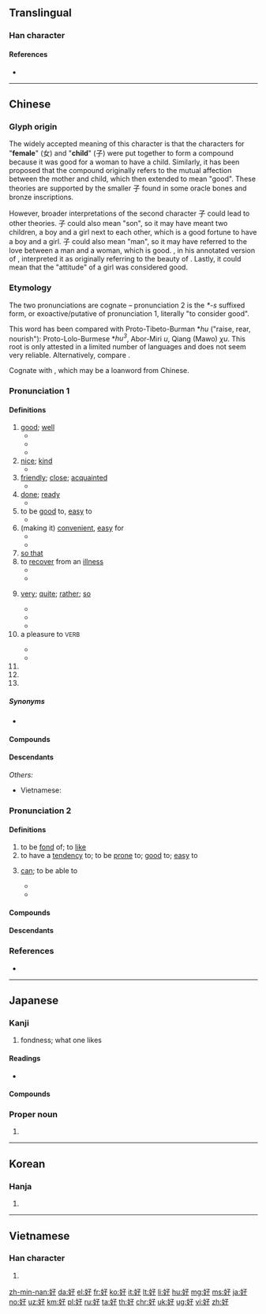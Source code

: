 {{also|女子}}
==Translingual==
{{stroke order|type=animate}}

===Han character===
{{Han char|rn=38|rad=女|as=03|sn=6|four=47447|canj=VND|ids=⿰女子}}

====References====
* {{Han ref|kx=0255.110|dkj=06053|dj=0518.120|hdz=21028.010|uh=597D|ud=22909|bh=A66E|bd=42606}}

----

==Chinese==
{{zh-forms}}

===Glyph origin===
{{Han etyl}}
{{Han compound|女|子|t1=woman|t2=child|ls=ic}}

The widely accepted meaning of this character is that the characters for "'''female'''" (女) and "'''child'''" (子) were put together to form a compound because it was good for a woman to have a child. Similarly, it has been proposed that the compound originally refers to the mutual affection between the mother and child, which then extended to mean "good". These theories are supported by the smaller 子 found in some oracle bones and bronze inscriptions. 

However, broader interpretations of the second character 子 could lead to other theories. 子 could also mean "son", so it may have meant two children, a boy and a girl next to each other, which is a good fortune to have a boy and a girl. 子 could also mean "man", so it may have referred to the love between a man and a woman, which is good. {{w|Duan Yucai}}, in his annotated version of ''{{w|Shuowen}}'', interpreted it as originally referring to the beauty of {{zh-l|女子|woman}}. Lastly, it could mean that the "attitude" of a girl was considered good.

===Etymology===
The two pronunciations are cognate – pronunciation 2 is the ''*-s'' suffixed form, or exoactive/putative of pronunciation 1, literally "to consider good".

This word has been compared with Proto-Tibeto-Burman *''hu'' ("raise, rear, nourish"): Proto-Lolo-Burmese *''hu<sup>3</sup>'', Abor-Miri ''u'', Qiang (Mawo) ''χu''. This root is only attested in a limited number of languages and does not seem very reliable. Alternatively, compare {{cog|bo|མཁོ||necessary, important}}.

Cognate with {{cog|bca|hux||good}}, which may be a loanword from Chinese.

===Pronunciation 1===
{{zh-pron
|m=hǎo
|ma=y
|c=hou2
|ca=y
|h=pfs=hó
|md=hō̤
|mn=hó
|mn-t=ho2/hao2
|mn-t_note=ho2 - vernacular; hao2 - literary
|w=2hau
|mc=1
|oc=1,1
|cat=a,adv,v
}}

====Definitions====
{{zh-hanzi}}

# [[good]]; [[well]]
#* {{zh-ant|壞}}
#* {{zh-x|你 好 嗎？|How are you?}}
#* {{zh-x|真 是 個 好 主意！|That's a '''good''' idea!}}
# [[nice]]; [[kind]]
#* {{zh-x|他們 對 我 很 好。|They are very '''kind''' to me.}}
# [[friendly]]; [[close]]; [[acquainted]]
#* {{zh-x|好 朋友|'''good''' friend}}
# [[done]]; [[ready]]
#* {{zh-x|我 就 要 好 了。|I'll be '''ready''' very soon.}}
# to be [[good]] to, [[easy]] to
#* {{zh-x|這 水龍頭 好 擰。|This tap turns '''easily'''.}}
# (making it) [[convenient]], [[easy]] for
#* {{zh-x|把 東西 收拾 乾淨，我 好 打掃 房間。|{{t-needed|zh}}}}
#* {{zh-x|他們 用 鏡子 反射 陽光，好 讓 救援 飛機 發現。|{{t-needed|zh}}}}
# [[so that]]
# to [[recover]] from an [[illness]]
#* {{zh-x|佢 病 咗 幾 個 月 都 仲 未 好。|He's been sick for several months and still hasn't '''recovered'''.|C}}
#* {{zh-x|好返|to get better; to recover; to heal|C}}
# {{lb|zh|somewhat|dialectal}} [[very]]; [[quite]]; [[rather]]; [[so]]
#* {{zh-x|我 好 興奮 啊！|I'm '''so''' excited!}}
#* {{zh-x|好 幾 天|quite a few days}}
#* {{zh-x|我 個 中文 老師 '''好''' 好 人 㗎！|My Chinese teacher is a '''very''' nice person!|tr=ngo5 go3 zung1 man4 lou5 si1 '''hou2''' hou2 jan4 gaa2!|C-GZ}}
# a pleasure to <small>VERB</small>
#: {{zh-x|好吃|delicious}}
#* {{zh-x|好用|a joy to use}}
#* {{zh-x|好聽|pleasant-sounding}}
# {{n-g|Particle used after verbs to denote the completion or near-completion of an action.}}
# {{n-g|Particle denoting agreement, support or wish to terminate a conversation.}}
# {{n-g|Particle denoting dissatisfaction in ironical sentences.}}

=====Synonyms=====
* {{sense|very}}
{{zh-dial|很}}

====Compounds====
{{zh-der|好比|好不|好不容易|好吃|好醜|好處|好處費|好歹|好的|好端端|好多|好法|好感|好過|好漢|好好|好好先生|好喝|好話|好壞|好貨|好幾|好傢伙|好景不長|好久|好看|好賴|好了傷疤忘了痛|好力寶|好臉|好馬不吃回頭草|好孬|好評|好氣|好球|好兒|好惹|好人|好人好事|好人家|好日子|好容易|好上加好|好生|好聲好氣|好使|好事|好事不出門，惡事傳千里|好事不宜遲|好事多磨|好手|好受|好說|好說歹說|好說話|好死|好似|好天|好聽|好玩|好聞|好戲|好像|好小子|好笑|好些|好心|好心不得好報|好性|好樣|好意|好意思|好用|好友|好運|好在|好找|好轉|好自為之|好走|好食}}

====Descendants====
{{CJKV||こう|호|hảo}}
''Others:''
* Vietnamese: {{l|vi|hẩu||kind, good, delicious}}

===Pronunciation 2===
{{zh-pron
|m=hào,a=y
|c=hou3
|h=pfs=hau
|md=hó̤
|mn=hòⁿ
|mn-t=haon3
|w=2hau
|mc=2
|oc=2,2
|cat=v
}}

====Definitions====
{{zh-hanzi}}

# to be [[fond]] of; to [[like]]
# to have a [[tendency]] to; to be [[prone]] to; [[good]] to; [[easy]] to
# {{lb|zh|dialectal Mandarin|Wu}} [[can]]; to be able to
#* {{zh-also|會|可以}}
#* {{zh-x|儂 好 流利 個 講 上海話 𠲎？|'''Can''' you speak Shanghainese fluently?|SH}}

====Compounds====
{{zh-der|好吃|好大喜功|好動|好高騖遠|好客|好奇|好強|好色|好尚|好勝|好事|好為人師|好惡|好行小惠|好學|好逸惡勞|好戰|好整以暇}}

====Descendants====
{{CJKV||こう|호|hiếu}}

===References===
* {{R:yue:Hanzi}}

----

==Japanese==

===Kanji===
{{ja-kanji|grade=4|rs=女03}}

# fondness; what one likes

====Readings====
* {{ja-readings|goon=[[こう]] (kō)|kanon=[[こう]] (kō)|kun=[[このみ]] (konomi), [[このむ]] (konomu), [[すく]] (suku), [[すめよい]] (sumeyoi), [[すめよし]] (sumeyoshi), [[よい]] (yoi), [[よし]] (yoshi), [[よしみ]] (yoshimi), [[よろし]] (yoroshi), [[よろしい]] (yoroshii)}}

====Compounds====
{{der5
| {{ja-r|好き|すき}}
| {{ja-r|好物|こうぶつ}}
| {{ja-r|良好|りょうこう}}
| {{ja-r|愛好|あいこう}}
| {{ja-r|良好|りょうこう}}
| {{ja-r|友好|ゆうこう}}
| {{ja-r|嗜好品|しこうひん}}
| {{ja-r|好感|こうかん}}
| {{ja-r|好転|こうてん}}
| {{ja-r|好事|こうず}}
}}

===Proper noun===
{{ja-pos|proper|よしみ}}

# {{given name|male|lang=ja|sort=よしみ}}

----

==Korean==

===Hanja===
{{ko-hanja|hangeul=호|rv=ho|mr=ho}}

# {{defn|lang=ko|sort=女03}}

----

==Vietnamese==

===Han character===
{{vi-hantu|[[hảo]], [[háo]], [[háu]], [[hão]], [[hếu]], [[hiếu]], [[hấu]], [[hẩu]]|rs=女03}}

# {{defn|lang=vi|sort=女03}}

[[zh-min-nan:好]]
[[da:好]]
[[el:好]]
[[fr:好]]
[[ko:好]]
[[it:好]]
[[lt:好]]
[[li:好]]
[[hu:好]]
[[mg:好]]
[[ms:好]]
[[ja:好]]
[[no:好]]
[[uz:好]]
[[km:好]]
[[pl:好]]
[[ru:好]]
[[ta:好]]
[[th:好]]
[[chr:好]]
[[uk:好]]
[[ug:好]]
[[vi:好]]
[[zh:好]]